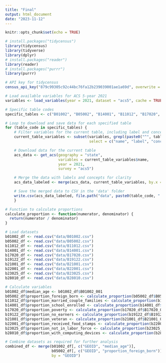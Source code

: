 ```yaml
---
title: "Final"
output: html_document
date: "2023-11-12"
---
```


```r
knitr::opts_chunk$set(echo = TRUE)
```

```r
# install.packages("tidycensus")
library(tidycensus)
library(tidyverse)
library(dplyr)
# install.packages("reader")
library(reader)
# install.packages("purrr")
library(purrr)
```

```r
# API key for tidycensus
census_api_key("879c99305c92c44bc76fa12b239039001ae1a69d", overwrite = TRUE, install = TRUE)
```

```r
# Load available variables for ACS 5-year 2021
variables <- load_variables(year = 2021, dataset = "acs5", cache = TRUE)

# Specific table codes
specific_tables <- c("B01002", "B05002", "B14001", "B11012", "B17020", "B19122", "B21001", "B22001", "B23025", "B28010")

# Loop to download and save data for each specified table
for (table_code in specific_tables) {
    # Filter variables for the current table, including label and concept
    current_table_variables <- subset(variables, grepl(paste0("^", table_code), variables$name), 
                                      select = c("name", "label", "concept"))

    # Download data for the current table
    acs_data <- get_acs(geography = "state", 
                        variables = current_table_variables$name, 
                        year = 2021, 
                        survey = "acs5")

    # Merge the data with labels and concepts for clarity
    acs_data_labeled <- merge(acs_data, current_table_variables, by.x = "variable", by.y = "name")

    # Save the merged data to CSV in the 'data' folder
    write.csv(acs_data_labeled, file.path("data", paste0(table_code, ".csv")), row.names = FALSE)
    }
```
```r
# Function to calculate proportions
calculate_proportion <- function(numerator, denominator) {
  return(numerator / denominator)
}

# Load datasets
b01002_df <- read.csv("data/B01002.csv")
b05002_df <- read.csv("data/B05002.csv")
b11012_df <- read.csv("data/B11012.csv")
b14001_df <- read.csv("data/B14001.csv")
b17020_df <- read.csv("data/B17020.csv")
b19122_df <- read.csv("data/B19122.csv")
b21001_df <- read.csv("data/B21001.csv")
b22001_df <- read.csv("data/B22001.csv")
b23025_df <- read.csv("data/B23025.csv")
b28010_df <- read.csv("data/B28010.csv")

# Calculate variables
b01002_df$median_age <- b01002_df$B01002_001
b05002_df$proportion_foreign_born <- calculate_proportion(b05002_df$B05002_013, b05002_df$B05002_001)
b11012_df$proportion_married_couple_families <- calculate_proportion(b11012_df$B11012_003, b11012_df$B11012_001)
b14001_df$proportion_school_enrolled <- calculate_proportion(b14001_df$B14001_002, b14001_df$B14001_001)
b17020_df$proportion_poverty <- calculate_proportion(b17020_df$B17020_002, b17020_df$B17020_001)
b19122_df$proportion_no_earners <- calculate_proportion(b19122_df$B19122_002, b19122_df$B19122_001)
b21001_df$proportion_veteran <- calculate_proportion(b21001_df$B21001_002, b21001_df$B21001_001)
b22001_df$proportion_received_food_stamps <- calculate_proportion(b22001_df$B22001_002, b22001_df$B22001_001)
b23025_df$proportion_not_in_labor_force <- calculate_proportion(b23025_df$B23025_007, b23025_df$B23025_001)
b28010_df$proportion_with_computing_devices <- calculate_proportion(b28010_df$B28010_002, b28010_df$B28010_001)

# Combine datasets as required for further analysis
combined_df <- merge(b01002_df[, c("GEOID", "median_age")],
                     b05002_df[, c("GEOID", "proportion_foreign_born")], 
                     by = "GEOID")
```

